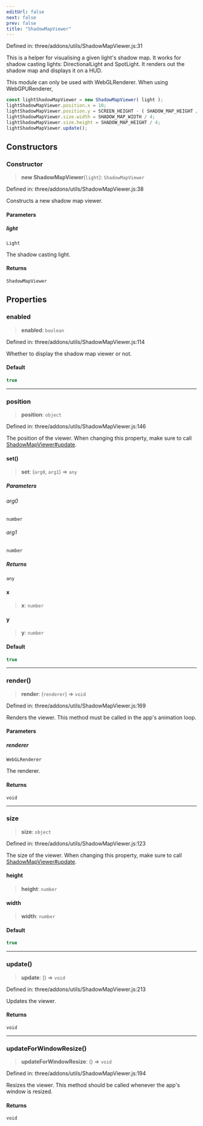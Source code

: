 ```yaml
---
editUrl: false
next: false
prev: false
title: "ShadowMapViewer"
---
```


Defined in: three/addons/utils/ShadowMapViewer.js:31

This is a helper for visualising a given light's shadow map.
It works for shadow casting lights: DirectionalLight and SpotLight.
It renders out the shadow map and displays it on a HUD.

This module can only be used with WebGLRenderer. When using WebGPURenderer,

```js
const lightShadowMapViewer = new ShadowMapViewer( light );
lightShadowMapViewer.position.x = 10;
lightShadowMapViewer.position.y = SCREEN_HEIGHT - ( SHADOW_MAP_HEIGHT / 4 ) - 10;
lightShadowMapViewer.size.width = SHADOW_MAP_WIDTH / 4;
lightShadowMapViewer.size.height = SHADOW_MAP_HEIGHT / 4;
lightShadowMapViewer.update();
```

## Constructors

### Constructor

> **new ShadowMapViewer**(`light`): `ShadowMapViewer`

Defined in: three/addons/utils/ShadowMapViewer.js:38

Constructs a new shadow map viewer.

#### Parameters

##### light

`Light`

The shadow casting light.

#### Returns

`ShadowMapViewer`

## Properties

### enabled

> **enabled**: `boolean`

Defined in: three/addons/utils/ShadowMapViewer.js:114

Whether to display the shadow map viewer or not.

#### Default

```ts
true
```

***

### position

> **position**: `object`

Defined in: three/addons/utils/ShadowMapViewer.js:146

The position of the viewer. When changing this property, make sure
to call [ShadowMapViewer#update](#update).

#### set()

> **set**: (`arg0`, `arg1`) => `any`

##### Parameters

###### arg0

`number`

###### arg1

`number`

##### Returns

`any`

#### x

> **x**: `number`

#### y

> **y**: `number`

#### Default

```ts
true
```

***

### render()

> **render**: (`renderer`) => `void`

Defined in: three/addons/utils/ShadowMapViewer.js:169

Renders the viewer. This method must be called in the app's animation loop.

#### Parameters

##### renderer

`WebGLRenderer`

The renderer.

#### Returns

`void`

***

### size

> **size**: `object`

Defined in: three/addons/utils/ShadowMapViewer.js:123

The size of the viewer. When changing this property, make sure
to call [ShadowMapViewer#update](#update).

#### height

> **height**: `number`

#### width

> **width**: `number`

#### Default

```ts
true
```

***

### update()

> **update**: () => `void`

Defined in: three/addons/utils/ShadowMapViewer.js:213

Updates the viewer.

#### Returns

`void`

***

### updateForWindowResize()

> **updateForWindowResize**: () => `void`

Defined in: three/addons/utils/ShadowMapViewer.js:194

Resizes the viewer. This method should be called whenever the app's
window is resized.

#### Returns

`void`
